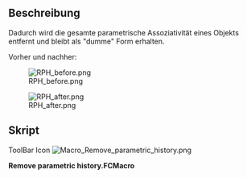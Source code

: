 <languages/>
{{Macro/de
|Name=Remove parametric history
|Icon=Macro_Remove_parametric_history.png
|Description=Dadurch wird die gesamte parametrische Assoziativität eines Objekts entfernt und bleibt als "dumme" Form erhalten
|Author=Yorik
|Version=0.1
|Date=2011-08-01
|FCVersion=All
|Download=[https://www.freecadweb.org/wiki/images/b/b7/Macro_Remove_parametric_history.png ToolBar Icon]
}}

==Beschreibung==
Dadurch wird die gesamte parametrische Assoziativität eines Objekts entfernt und bleibt als "dumme" Form erhalten.

Vorher und nachher:

[[File:RPH_before.png]]

[[File:RPH_after.png]]

<span id="Script"></span>
==Skript==

ToolBar Icon [[Image:Macro_Remove_parametric_history.png]]

'''Remove parametric history.FCMacro'''

{{MacroCode|code=

originalObject = FreeCAD.ActiveDocument.ActiveObject
newShape = originalObject.Shape.copy()
newName = FreeCAD.ActiveDocument.ActiveObject.Name
FreeCAD.ActiveDocument.removeObject(newName)
newObject = FreeCAD.ActiveDocument.addObject("Part::Feature",newName)
newObject.Shape = newShape

}}
{{clear}}